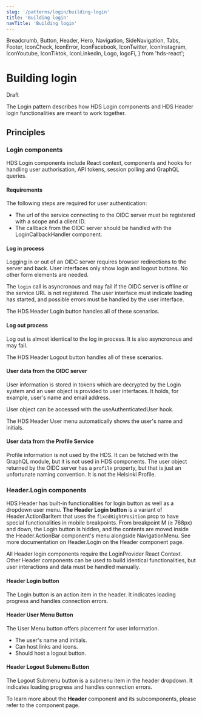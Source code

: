 ```yaml
---
slug: '/patterns/login/building-login'
title: 'Building login'
navTitle: 'Building login'
---
```


  Breadcrumb,
  Button,
  Header,
  Hero,
  Navigation,
  SideNavigation,
  Tabs,
  Footer,
  IconCheck,
  IconError,
  IconFacebook,
  IconTwitter,
  IconInstagram,
  IconYoutube,
  IconTiktok,
  IconLinkedin,
  Logo,
  logoFi,
} from 'hds-react';

# Building login

<StatusLabel type="error">Draft</StatusLabel>

<LeadParagraph>
  The Login pattern describes how HDS Login components and HDS Header login functionalities are meant to work together.
</LeadParagraph>

## Principles

### Login components

<InternalLink href="/components/login">HDS Login</InternalLink> components include React context, components and hooks for
handling user authorisation, API tokens, session polling and GraphQL queries.

#### Requirements

The following steps are required for user authentication:

- The url of the service connecting to the OIDC server <InternalLink href="/components/login/usage/#loginprovider">must be registered with a scope and a client ID</InternalLink>.
- The callback from the OIDC server should be handled with the <InternalLink href="/components/login/usage/#logincallbackhandler">LoginCallbackHandler</InternalLink> component.

#### Log in process

Logging in or out of an OIDC server requires browser redirections to the server and back. User interfaces only show login and logout buttons. No other form elements are needed.

The `login` call is asyncronous and may fail if the OIDC server is offline or the service URL is not registered. The user interface must indicate loading has started, and possible errors must be handled by the user interface.

The <InternalLink href="/patterns/login/building-login/#header-login-button">HDS Header Login button</InternalLink> handles all of these scenarios.

#### Log out process

Log out is almost identical to the log in process. It is also asyncronous and may fail.

The <InternalLink href="/patterns/login/building-login/#header-logout-button">HDS Header Logout button</InternalLink> handles all of these scenarios.

#### User data from the OIDC server

User information is stored in tokens which are decrypted by the Login system and an user object is provided to user interfaces. It holds, for example, user's name and email address.

User object can be accessed with the <InternalLink href="/components/login/usage/#useauthenticateduser">useAuthenticatedUser</InternalLink> hook.

The <InternalLink href="/patterns/login/building-login/#header-user-menu">HDS Header User menu</InternalLink> automatically shows the user's name and initials.

#### User data from the Profile Service

<ExternalLink href="https://profiili.hel.fi">Profile information</ExternalLink> is not used by the HDS. It can be fetched
with the <InternalLink href="/components/login/usage/#graphql-module">GraphQL module</InternalLink>, but it is not used
in HDS components. The user object returned by the OIDC server has a `profile` property, but that is just an unfortunate
naming convention. It is not the Helsinki Profile.

### Header.Login components

<InternalLink href="/components/header">HDS Header</InternalLink> has built-in functionalities for login button as well as
a dropdown user menu. **The Header Login button** is a variant of <InternalLink href="/components/header/#actionbaritem">
  Header.ActionBarItem
</InternalLink> that uses the `fixedRightPosition` prop to have special functionalities in mobile breakpoints. From breakpoint
M (≥ 768px) and down, the Login button is hidden, and the contents are moved inside the Header.ActionBar component's menu
alongside NavigationMenu. See more documentation on <InternalLink href="/components/header/#with-login">
  Header.Login
</InternalLink> on the Header component page.

All Header login components require the <InternalLink href="/components/login/">LoginProvider</InternalLink> React Context. Other Header components can be used to build identical functionalities, but user interactions and data must be handled manually.

#### Header Login button

The <InternalLink href="/components/header/#header-login-button">Login button</InternalLink> is an action item in the header. It indicates loading progress and handles connection errors.

#### Header User Menu Button

The <InternalLink href="/components/header/#header-user-menu-button">User Menu button</InternalLink> offers placement for user information.

- The user's name and initials.
- Can host links and icons.
- Should host a logout button.

#### Header Logout Submenu Button

The <InternalLink href="/components/header/#header-logout-submenu-button">Logout Submenu button</InternalLink> is a submenu item in the header dropdown. It indicates loading progress and handles connection errors.

To learn more about the <strong>Header</strong> component and its subcomponents, please refer to <InternalLink href="/components/header">the component page.</InternalLink>
